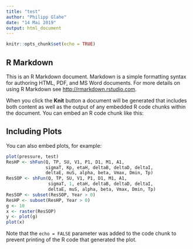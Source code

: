 ```yaml
---
title: "test"
author: "Philipp Glahe"
date: "14 Mai 2019"
output: html_document
---
```


```r
knitr::opts_chunk$set(echo = TRUE)
```

## R Markdown

This is an R Markdown document. Markdown is a simple formatting syntax for authoring HTML, PDF, and MS Word documents. For more details on using R Markdown see <http://rmarkdown.rstudio.com>.

When you click the **Knit** button a document will be generated that includes both content as well as the output of any embedded R code chunks within the document. You can embed an R code chunk like this:

## Including Plots

You can also embed plots, for example:

```r
plot(pressure, test)
ResHP <- shFun(Q, TP, SU, V1, P1, D1, M1, A1,
               sigmaT, Kp, etaH, deltaB, deltaD, deltaI,
               deltaE, muS, alpha, beta, Vmax, Dmin, Tp)
ResSOP <- shFun(Q, TP, SU, V1, P1, D1, M1, A1,
                sigmaT, 1, etaH, deltaB, deltaD, deltaI,
                deltaE, muS, alpha, beta, Vmax, Dmin, Tp)
ResSOP <- subset(ResSOP, Year > 0)
ResHP <- subset(ResHP, Year > 0)
g <- 10
x <- raster(ResSOP)
y <- plot(g)
plot(x)
```

Note that the `echo = FALSE` parameter was added to the code chunk to prevent printing of the R code that generated the plot.
